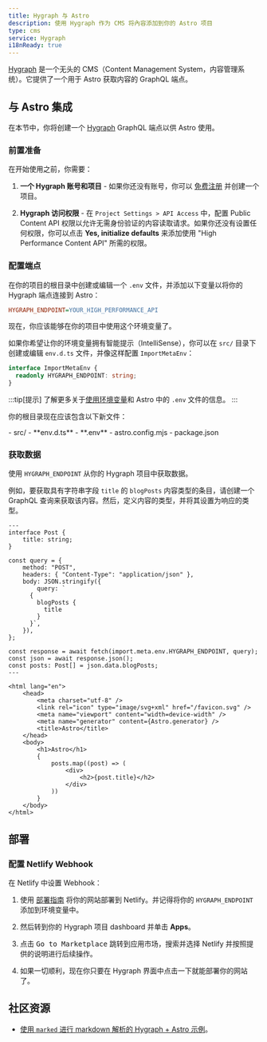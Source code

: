 ```yaml
---
title: Hygraph 与 Astro
description: 使用 Hygraph 作为 CMS 将內容添加到你的 Astro 项目
type: cms
service: Hygraph
i18nReady: true
---
```


[Hygraph](https://hygraph.com/) 是一个无头的 CMS（Content Management System，内容管理系统）。它提供了一个用于 Astro 获取内容的 GraphQL 端点。

## 与 Astro 集成

在本节中，你将创建一个 [Hygraph](https://hygraph.com/) GraphQL 端点以供 Astro 使用。

### 前置准备

在开始使用之前，你需要：

1. **一个 Hygraph 账号和项目** - 如果你还没有账号，你可以 [免费注册](https://app.hygraph.com/signup) 并创建一个项目。

2. **Hygraph 访问权限** - 在 `Project Settings > API Access` 中，配置 Public Content API 权限以允许无需身份验证的内容读取请求。如果你还没有设置任何权限，你可以点击 **Yes, initialize defaults** 来添加使用 "High Performance Content API" 所需的权限。

### 配置端点

在你的项目的根目录中创建或编辑一个 `.env` 文件，并添加以下变量以将你的 Hygraph 端点连接到 Astro：

```ini title=".env"
HYGRAPH_ENDPOINT=YOUR_HIGH_PERFORMANCE_API
```

现在，你应该能够在你的项目中使用这个环境变量了。

如果你希望让你的环境变量拥有智能提示（IntelliSense），你可以在 `src/` 目录下创建或编辑 `env.d.ts` 文件，并像这样配置 `ImportMetaEnv`：

```ts title="src/env.d.ts"
interface ImportMetaEnv {
  readonly HYGRAPH_ENDPOINT: string;
}
```

:::tip[提示]
了解更多关于[使用环境变量](/zh-cn/guides/environment-variables/)和 Astro 中的 `.env` 文件的信息。
:::

你的根目录现在应该包含以下新文件：

<FileTree title="Project Structure">
- src/
  - **env.d.ts**
- **.env**
- astro.config.mjs
- package.json
</FileTree>

### 获取数据

使用 `HYGRAPH_ENDPOINT` 从你的 Hygraph 项目中获取数据。

例如，要获取具有字符串字段 `title` 的 `blogPosts` 内容类型的条目，请创建一个 GraphQL 查询来获取该内容。然后，定义内容的类型，并将其设置为响应的类型。

```astro title="src/pages/index.astro"
---
interface Post {
	title: string;
}

const query = {
	method: "POST",
	headers: { "Content-Type": "application/json" },
	body: JSON.stringify({
		query: `
      {
        blogPosts {
          title
        }
      }`,
	}),
};

const response = await fetch(import.meta.env.HYGRAPH_ENDPOINT, query);
const json = await response.json();
const posts: Post[] = json.data.blogPosts;
---

<html lang="en">
	<head>
		<meta charset="utf-8" />
		<link rel="icon" type="image/svg+xml" href="/favicon.svg" />
		<meta name="viewport" content="width=device-width" />
		<meta name="generator" content={Astro.generator} />
		<title>Astro</title>
	</head>
	<body>
		<h1>Astro</h1>
		{
			posts.map((post) => (
				<div>
					<h2>{post.title}</h2>
				</div>
			))
		}
	</body>
</html>
```

## 部署

### 配置 Netlify Webhook

在 Netlify 中设置 Webhook：

1. 使用 [部署指南](/zh-cn/guides/deploy/netlify/) 将你的网站部署到 Netlify。并记得将你的 `HYGRAPH_ENDPOINT` 添加到环境变量中。

2. 然后转到你的 Hygraph 项目 dashboard 并单击 **Apps**。

3. 点击 <kbd>Go to Marketplace</kbd> 跳转到应用市场，搜索并选择 Netlify 并按照提供的说明进行后续操作。

4. 如果一切顺利，现在你只要在 Hygraph 界面中点击一下就能部署你的网站了。

## 社区资源

- [使用 `marked` 进行 markdown 解析的 Hygraph + Astro 示例](https://github.com/camunoz2/example-astrowithhygraph)。
